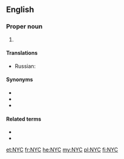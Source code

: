 {{also|nyc}}
==English==

===Proper noun===
{{wikipedia|New York City}}
{{en-proper noun}}

# {{abbreviation of|lang=en|[[New York City]]}}

====Translations====
{{trans-top|New York City}}
* Russian: {{t|ru|г. Нью-Йо́рк|m}}
{{trans-mid}}
{{trans-bottom}}

====Synonyms====
* {{l|en|New York City}}
* {{l|en|New York}}
* {{l|en|City of New York}}

====Related terms====
* {{l|en|NYS}}
* {{l|en|NY}}

[[et:NYC]]
[[fr:NYC]]
[[he:NYC]]
[[my:NYC]]
[[pl:NYC]]
[[fi:NYC]]